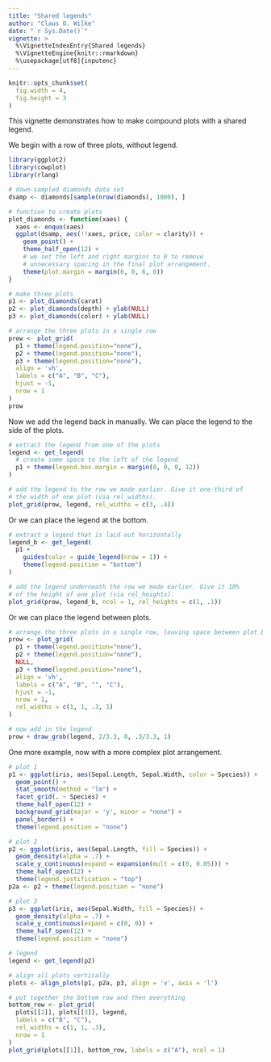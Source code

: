 ```yaml
---
title: "Shared legends"
author: "Claus O. Wilke"
date: "`r Sys.Date()`"
vignette: >
  %\VignetteIndexEntry{Shared legends}
  %\VignetteEngine{knitr::rmarkdown}
  %\usepackage[utf8]{inputenc}
---
```

```r
knitr::opts_chunk$set(
  fig.width = 4,
  fig.height = 3
)
```

This vignette demonstrates how to make compound plots with a shared legend.

We begin with a row of three plots, without legend.

```r
library(ggplot2)
library(cowplot)
library(rlang)

# down-sampled diamonds data set
dsamp <- diamonds[sample(nrow(diamonds), 1000), ]

# function to create plots
plot_diamonds <- function(xaes) {
  xaes <- enquo(xaes)
  ggplot(dsamp, aes(!!xaes, price, color = clarity)) +
    geom_point() +
    theme_half_open(12) +
    # we set the left and right margins to 0 to remove 
    # unnecessary spacing in the final plot arrangement.
    theme(plot.margin = margin(6, 0, 6, 0))
}

# make three plots
p1 <- plot_diamonds(carat)
p2 <- plot_diamonds(depth) + ylab(NULL)
p3 <- plot_diamonds(color) + ylab(NULL)

# arrange the three plots in a single row
prow <- plot_grid(
  p1 + theme(legend.position="none"),
  p2 + theme(legend.position="none"),
  p3 + theme(legend.position="none"),
  align = 'vh',
  labels = c("A", "B", "C"),
  hjust = -1,
  nrow = 1
)
prow
```

Now we add the legend back in manually. We can place the legend to the side of the plots.

```r
# extract the legend from one of the plots
legend <- get_legend(
  # create some space to the left of the legend
  p1 + theme(legend.box.margin = margin(0, 0, 0, 12))
)

# add the legend to the row we made earlier. Give it one-third of 
# the width of one plot (via rel_widths).
plot_grid(prow, legend, rel_widths = c(3, .4))
```

Or we can place the legend at the bottom.
```r
# extract a legend that is laid out horizontally
legend_b <- get_legend(
  p1 + 
    guides(color = guide_legend(nrow = 1)) +
    theme(legend.position = "bottom")
)

# add the legend underneath the row we made earlier. Give it 10%
# of the height of one plot (via rel_heights).
plot_grid(prow, legend_b, ncol = 1, rel_heights = c(1, .1))
```

Or we can place the legend between plots.
```r
# arrange the three plots in a single row, leaving space between plot B and C
prow <- plot_grid(
  p1 + theme(legend.position="none"),
  p2 + theme(legend.position="none"),
  NULL,
  p3 + theme(legend.position="none"),
  align = 'vh',
  labels = c("A", "B", "", "C"),
  hjust = -1,
  nrow = 1,
  rel_widths = c(1, 1, .3, 1)
)

# now add in the legend
prow + draw_grob(legend, 2/3.3, 0, .3/3.3, 1)
```

One more example, now with a more complex plot arrangement.
```r
# plot 1
p1 <- ggplot(iris, aes(Sepal.Length, Sepal.Width, color = Species)) + 
  geom_point() + 
  stat_smooth(method = "lm") +
  facet_grid(. ~ Species) +
  theme_half_open(12) +
  background_grid(major = 'y', minor = "none") + 
  panel_border() + 
  theme(legend.position = "none")

# plot 2
p2 <- ggplot(iris, aes(Sepal.Length, fill = Species)) +
  geom_density(alpha = .7) + 
  scale_y_continuous(expand = expansion(mult = c(0, 0.05))) +
  theme_half_open(12) +
  theme(legend.justification = "top")
p2a <- p2 + theme(legend.position = "none")

# plot 3
p3 <- ggplot(iris, aes(Sepal.Width, fill = Species)) +
  geom_density(alpha = .7) + 
  scale_y_continuous(expand = c(0, 0)) +
  theme_half_open(12) +
  theme(legend.position = "none")

# legend
legend <- get_legend(p2)

# align all plots vertically
plots <- align_plots(p1, p2a, p3, align = 'v', axis = 'l')

# put together the bottom row and then everything
bottom_row <- plot_grid(
  plots[[2]], plots[[3]], legend,
  labels = c("B", "C"),
  rel_widths = c(1, 1, .3),
  nrow = 1
)
plot_grid(plots[[1]], bottom_row, labels = c("A"), ncol = 1)
```
